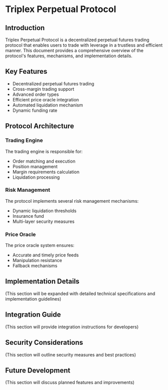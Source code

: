 # Triplex Perpetual Protocol

## Introduction

Triplex Perpetual Protocol is a decentralized perpetual futures trading protocol that enables users to trade with leverage in a trustless and efficient manner. This document provides a comprehensive overview of the protocol's features, mechanisms, and implementation details.

## Key Features

- Decentralized perpetual futures trading
- Cross-margin trading support
- Advanced order types
- Efficient price oracle integration
- Automated liquidation mechanism
- Dynamic funding rate

## Protocol Architecture

### Trading Engine

The trading engine is responsible for:
- Order matching and execution
- Position management
- Margin requirements calculation
- Liquidation processing

### Risk Management

The protocol implements several risk management mechanisms:
- Dynamic liquidation thresholds
- Insurance fund
- Multi-layer security measures

### Price Oracle

The price oracle system ensures:
- Accurate and timely price feeds
- Manipulation resistance
- Fallback mechanisms

## Implementation Details

(This section will be expanded with detailed technical specifications and implementation guidelines)

## Integration Guide

(This section will provide integration instructions for developers)

## Security Considerations

(This section will outline security measures and best practices)

## Future Development

(This section will discuss planned features and improvements) 